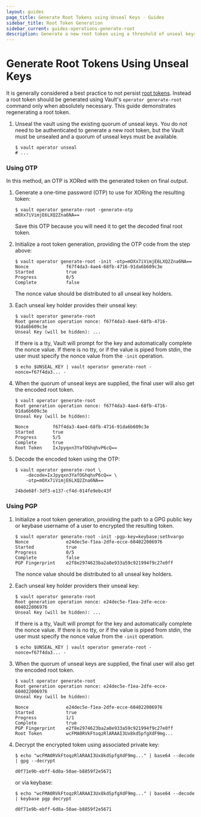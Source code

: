 ```yaml
---
layout: guides
page_title: Generate Root Tokens using Unseal Keys - Guides
sidebar_title: Root Token Generation
sidebar_current: guides-operations-generate-root
description: Generate a new root token using a threshold of unseal keys.
---
```


# Generate Root Tokens Using Unseal Keys

It is generally considered a best practice to not persist
[root tokens][root-tokens]. Instead a root token should be generated using
Vault's `operator generate-root` command only when absolutely necessary. This
guide demonstrates regenerating a root token.

1. Unseal the vault using the existing quorum of unseal keys. You do not need to
   be authenticated to generate a new root token, but the Vault must be unsealed
   and a quorum of unseal keys must be available.

   ```shell
   $ vault operator unseal
   # ...
   ```

### Using OTP

In this method, an OTP is XORed with the generated token on final output.

1. Generate a one-time password (OTP) to use for XORing the resulting token:

   ```text
   $ vault operator generate-root -generate-otp
   mOXx7iVimjE6LXQ2Zna6NA==
   ```

   Save this OTP because you will need it to get the decoded final root token.

1. Initialize a root token generation, providing the OTP code from the step
   above:

   ```text
   $ vault operator generate-root -init -otp=mOXx7iVimjE6LXQ2Zna6NA==
   Nonce              f67f4da3-4ae4-68fb-4716-91da6b609c3e
   Started            true
   Progress           0/5
   Complete           false
   ```

   The nonce value should be distributed to all unseal key holders.

1. Each unseal key holder provides their unseal key:

   ```text
   $ vault operator generate-root
   Root generation operation nonce: f67f4da3-4ae4-68fb-4716-91da6b609c3e
   Unseal Key (will be hidden): ...
   ```

   If there is a tty, Vault will prompt for the key and automatically
   complete the nonce value. If there is no tty, or if the value is piped
   from stdin, the user must specify the nonce value from the `-init`
   operation.

   ```text
   $ echo $UNSEAL_KEY | vault operator generate-root -nonce=f67f4da3... -
   ```

1. When the quorum of unseal keys are supplied, the final user will also get
   the encoded root token.

   ```text
   $ vault operator generate-root
   Root generation operation nonce: f67f4da3-4ae4-68fb-4716-91da6b609c3e
   Unseal Key (will be hidden):

   Nonce         f67f4da3-4ae4-68fb-4716-91da6b609c3e
   Started       true
   Progress      5/5
   Complete      true
   Root Token    IxJpyqxn3YafOGhqhvP6cQ==
   ```

1. Decode the encoded token using the OTP:

   ```text
   $ vault operator generate-root \
       -decode=IxJpyqxn3YafOGhqhvP6cQ== \
       -otp=mOXx7iVimjE6LXQ2Zna6NA==

   24bde68f-3df3-e137-cf4d-014fe9ebc43f
   ```

### Using PGP

1. Initialize a root token generation, providing the path to a GPG public key
   or keybase username of a user to encrypted the resulting token.

   ```text
   $ vault operator generate-root -init -pgp-key=keybase:sethvargo
   Nonce              e24dec5e-f1ea-2dfe-ecce-604022006976
   Started            true
   Progress           0/5
   Complete           false
   PGP Fingerprint    e2f8e2974623ba2a0e933a59c921994f9c27e0ff
   ```

   The nonce value should be distributed to all unseal key holders.

1. Each unseal key holder providers their unseal key:

   ```text
   $ vault operator generate-root
   Root generation operation nonce: e24dec5e-f1ea-2dfe-ecce-604022006976
   Unseal Key (will be hidden): ...
   ```

   If there is a tty, Vault will prompt for the key and automatically
   complete the nonce value. If there is no tty, or if the value is piped
   from stdin, the user must specify the nonce value from the `-init`
   operation.

   ```text
   $ echo $UNSEAL_KEY | vault operator generate-root -nonce=f67f4da3... -
   ```

1. When the quorum of unseal keys are supplied, the final user will also get
   the encoded root token.

   ```text
   $ vault operator generate-root
   Root generation operation nonce: e24dec5e-f1ea-2dfe-ecce-604022006976
   Unseal Key (will be hidden):

   Nonce              e24dec5e-f1ea-2dfe-ecce-604022006976
   Started            true
   Progress           1/1
   Complete           true
   PGP Fingerprint    e2f8e2974623ba2a0e933a59c921994f9c27e0ff
   Root Token         wcFMA0RVkFtoqzRlARAAI3Ux8kdSpfgXdF9mg...
   ```

1. Decrypt the encrypted token using associated private key:

   ```text
   $ echo "wcFMA0RVkFtoqzRlARAAI3Ux8kdSpfgXdF9mg..." | base64 --decode | gpg --decrypt

   d0f71e9b-ebff-6d8a-50ae-b8859f2e5671
   ```

   or via keybase:

   ```text
   $ echo "wcFMA0RVkFtoqzRlARAAI3Ux8kdSpfgXdF9mg..." | base64 --decode | keybase pgp decrypt

   d0f71e9b-ebff-6d8a-50ae-b8859f2e5671
   ```

[root-tokens]: /docs/concepts/tokens.html#root-tokens
